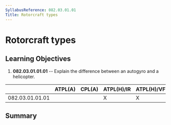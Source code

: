 ```yaml
---
SyllabusReference: 082.03.01.01
Title: Rotorcraft types
---
```


# Rotorcraft types

## Learning Objectives

1.  **082.03.01.01.01** -- Explain the difference between an autogyro and a
    helicopter.

|                 | ATPL(A) | CPL(A) | ATPL(H)/IR | ATPL(H)/VFR | CPL(H) | IR  | CBIR(A) |
| --------------- | ------- | ------ | ---------- | ----------- | ------ | --- | ------- |
| 082.03.01.01.01 |         |        | X          | X           | X      |     |         |

## Summary
